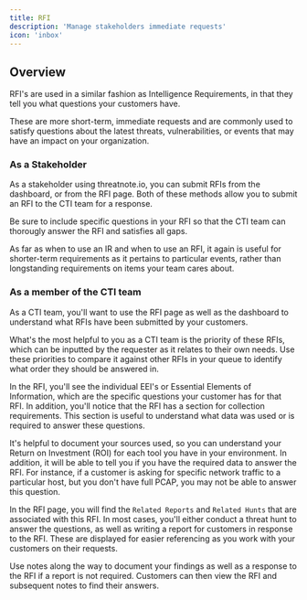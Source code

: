 ```yaml
---
title: RFI
description: 'Manage stakeholders immediate requests'
icon: 'inbox'
---
```


## Overview

RFI's are used in a similar fashion as Intelligence Requirements, in that they tell you what questions your customers have.  

These are more short-term, immediate requests and are commonly used to satisfy questions about the latest threats, vulnerabilities, or events that may have an impact on your organization. 

### As a Stakeholder

As a stakeholder using threatnote.io, you can submit RFIs from the dashboard, or from the RFI page. Both of these methods allow you to submit an RFI to the CTI team for a response.

Be sure to include specific questions in your RFI so that the CTI team can thorougly answer the RFI and satisfies all gaps. 

As far as when to use an IR and when to use an RFI, it again is useful for shorter-term requirements as it pertains to particular events, rather than longstanding requirements on items your team cares about.

### As a member of the CTI team

As a CTI team, you'll want to use the RFI page as well as the dashboard to understand what RFIs have been submitted by your customers. 

What's the most helpful to you as a CTI team is the priority of these RFIs, which can be inputted by the requester as it relates to their own needs. Use these priorities to compare it against other RFIs in your queue to identify what order they should be answered in. 

In the RFI, you'll see the individual EEI's or Essential Elements of Information, which are the specific questions your customer has for that RFI. In addition, you'll notice that the RFI has a section for collection requirements. This section is useful to understand what data was used or is required to answer these questions. 

It's helpful to document your sources used, so you can understand your Return on Investment (ROI) for each tool you have in your environment. In addition, it will be able to tell you if you have the required data to answer the RFI. For instance, if a customer is asking for specific network traffic to a particular host, but you don't have full PCAP, you may not be able to answer this question.  

In the RFI page, you will find the `Related Reports` and `Related Hunts` that are associated with this RFI. In most cases, you'll either conduct a threat hunt to answer the questions, as well as writing a report for customers in response to the RFI. These are displayed for easier referencing as you work with your customers on their requests. 

Use notes along the way to document your findings as well as a response to the RFI if a report is not required. Customers can then view the RFI and subsequent notes to find their answers.

